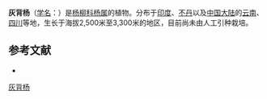 {{Speciesbox
| name = 灰背杨
| status = 
| status_system = 
| image =
| genus = Populus
| species = glauca
| authority = Haines
}}

'''灰背杨'''（[[学名|学名]]：{{lang|la|''Populus glauca''}}）是[[杨柳科|杨柳科]][[杨属|杨属]]的植物。分布于[[印度|印度]]、[[不丹|不丹]]以及[[中国大陆|中国大陆]]的[[云南|云南]]、[[四川|四川]]等地，生长于海拔2,500米至3,300米的地区，目前尚未由人工引种栽培。

== 参考文献 ==
<div class="references-small">
* {{cite web| url =http://www.bioinfo.cn/db05/KmzwSpecies.php?action=view&id=20262| title =灰背杨| work =《中国高等植物数据库全库》| publisher =中国科学院微生物研究所| author =昆明植物研究所| accessdate =2009-02-25| deadurl =yes| archiveurl =https://web.archive.org/web/20160305044259/http://www.bioinfo.cn/db05/KmzwSpecies.php?action=view&id=20262| archivedate =2016-03-05}}
</div>
{{Taxonbar|from=Q12209048}}

[[Category:杨属|灰背杨]]


{{植物小作品}}